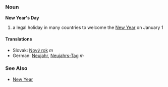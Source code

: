 === Noun ===
'''New Year's Day'''
# a legal holiday in many countries to welcome the [[New Year]] on January 1
==== Translations ====
*Slovak: [[Nový rok]] ''m''
*German: [[Neujahr]], [[Neujahrs-Tag]] ''m''
=== See Also ===
* [[New Year]]